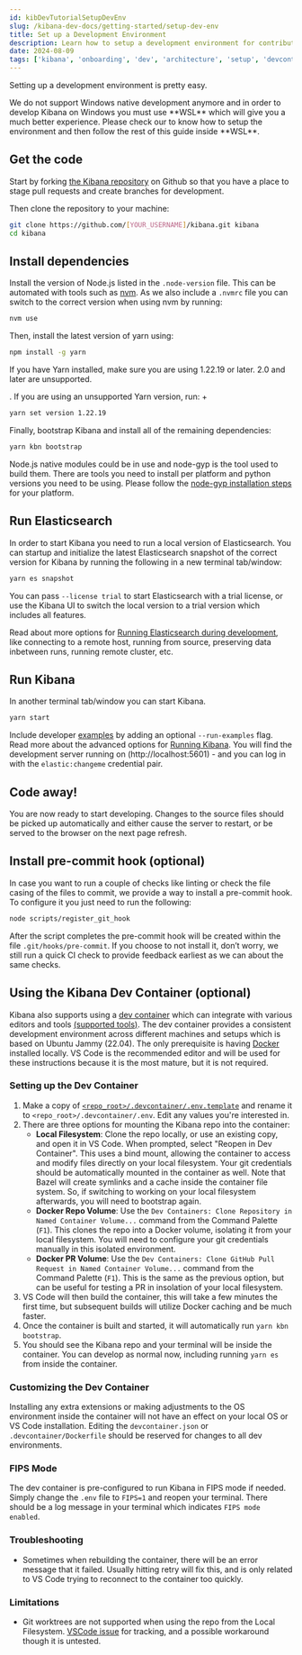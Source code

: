 ```yaml
---
id: kibDevTutorialSetupDevEnv
slug: /kibana-dev-docs/getting-started/setup-dev-env
title: Set up a Development Environment
description: Learn how to setup a development environment for contributing to the Kibana repository
date: 2024-08-09
tags: ['kibana', 'onboarding', 'dev', 'architecture', 'setup', 'devcontainer']
---
```


Setting up a development environment is pretty easy.

<DocCallOut title="A note about Windows">
  We do not support Windows native development anymore and in order to develop Kibana on Windows you must use **WSL** which will give you a much better experience.
  Please check our <DocLink id="kibDevTutorialSetupWindowsDevWSL" text="tutorial"/> to know how to setup the environment and then follow the rest of this guide inside **WSL**.
</DocCallOut>

## Get the code

Start by forking [the Kibana repository](https://github.com/elastic/kibana) on Github so that you have a place to stage pull requests and create branches for development.

Then clone the repository to your machine:

```sh
git clone https://github.com/[YOUR_USERNAME]/kibana.git kibana
cd kibana
```

## Install dependencies

Install the version of Node.js listed in the `.node-version` file. This can be automated with tools such as [nvm](https://github.com/creationix/nvm). As we also include a `.nvmrc` file you can switch to the correct version when using nvm by running:

```sh
nvm use
```

Then, install the latest version of yarn using:

```sh
npm install -g yarn
```

If you have Yarn installed, make sure you are using 1.22.19 or later. 2.0 and later are unsupported.

. If you are using an unsupported Yarn version, run:
+
```sh
yarn set version 1.22.19
```

Finally, bootstrap Kibana and install all of the remaining dependencies:

```sh
yarn kbn bootstrap
```

Node.js native modules could be in use and node-gyp is the tool used to build them. There are tools you need to install per platform and python versions you need to be using. Please follow the [node-gyp installation steps](https://github.com/nodejs/node-gyp#installation) for your platform.

## Run Elasticsearch

In order to start Kibana you need to run a local version of Elasticsearch. You can startup and initialize the latest Elasticsearch snapshot of the correct version for Kibana by running the following in a new terminal tab/window:

```sh
yarn es snapshot
```

You can pass `--license trial` to start Elasticsearch with a trial license, or use the Kibana UI to switch the local version to a trial version which includes all features.

Read about more options for [Running Elasticsearch during development](https://www.elastic.co/guide/en/kibana/current/running-elasticsearch.html), like connecting to a remote host, running from source, preserving data inbetween runs, running remote cluster, etc.

## Run Kibana

In another terminal tab/window you can start Kibana.

```sh
yarn start
```

Include developer [examples](https://github.com/elastic/kibana/tree/main/examples) by adding an optional `--run-examples` flag. Read more about the advanced options for [Running Kibana](https://www.elastic.co/guide/en/kibana/current/running-kibana-advanced.html).
You will find the development server running on (http://localhost:5601) - and you can log in with the `elastic:changeme` credential pair.

## Code away!

You are now ready to start developing. 
Changes to the source files should be picked up automatically and either cause the server to restart, or be served to the browser on the next page refresh.

## Install pre-commit hook (optional)

In case you want to run a couple of checks like linting or check the file casing of the files to commit, we provide a way to install a pre-commit hook. To configure it you just need to run the following:

```sh
node scripts/register_git_hook
```

After the script completes the pre-commit hook will be created within the file `.git/hooks/pre-commit`. If you choose to not install it, don’t worry, we still run a quick CI check to provide feedback earliest as we can about the same checks.

## Using the Kibana Dev Container (optional)

Kibana also supports using a [dev container](https://containers.dev/) which can integrate with various editors and tools [(supported tools)](https://containers.dev/supporting). The dev container provides a consistent development environment across different machines and setups which is based on Ubuntu Jammy (22.04). The only prerequisite is having [Docker](https://www.docker.com/) installed locally. VS Code is the recommended editor and will be used for these instructions because it is the most mature, but it is not required.

### Setting up the Dev Container

1. Make a copy of [`<repo_root>/.devcontainer/.env.template`](https://github.com/elastic/kibana/blob/main/.devcontainer/.env.template) and rename it to `<repo_root>/.devcontainer/.env`. Edit any values you're interested in.
1. There are three options for mounting the Kibana repo into the container:
    - **Local Filesystem**: Clone the repo locally, or use an existing copy, and open it in VS Code. When prompted, select "Reopen in Dev Container". This uses a bind mount, allowing the container to access and modify files directly on your local filesystem. Your git credentials should be automatically mounted in the container as well. Note that Bazel will create symlinks and a cache inside the container file system. So, if switching to working on your local filesystem afterwards, you will need to bootstrap again.
    - **Docker Repo Volume**: Use the `Dev Containers: Clone Repository in Named Container Volume...` command from the Command Palette (`F1`). This clones the repo into a Docker volume, isolating it from your local filesystem. You will need to configure your git credentials manually in this isolated environment.
    - **Docker PR Volume**: Use the `Dev Containers: Clone GitHub Pull Request in Named Container Volume...` command from the Command Palette (`F1`). This is the same as the previous option, but can be useful for testing a PR in insolation of your local filesystem.
1. VS Code will then build the container, this will take a few minutes the first time, but subsequent builds will utilize Docker caching and be much faster.
1. Once the container is built and started, it will automatically run `yarn kbn bootstrap`.
1. You should see the Kibana repo and your terminal will be inside the container. You can develop as normal now, including running `yarn es` from inside the container.

### Customizing the Dev Container

Installing any extra extensions or making adjustments to the OS environment inside the container will not have an effect on your local OS or VS Code installation. Editing the `devcontainer.json` or `.devcontainer/Dockerfile` should be reserved for changes to all dev environments.

### FIPS Mode

The dev container is pre-configured to run Kibana in FIPS mode if needed. Simply change the `.env` file to `FIPS=1` and reopen your terminal. There should be a log message in your terminal which indicates `FIPS mode enabled`.

### Troubleshooting

- Sometimes when rebuilding the container, there will be an error message that it failed. Usually hitting retry will fix this, and is only related to VS Code trying to reconnect to the container too quickly.

### Limitations

- Git worktrees are not supported when using the repo from the Local Filesystem. [VSCode issue](https://github.com/microsoft/vscode/issues/68038) for tracking, and a possible workaround though it is untested.